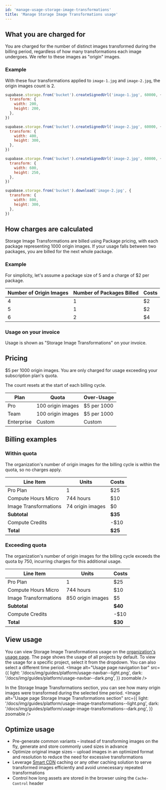 ```yaml
---
id: 'manage-usage-storage-image-transformations'
title: 'Manage Storage Image Transformations usage'
---
```


## What you are charged for
You are charged for the number of distinct images transformed during the billing period, regardless of how many transformations each image undergoes. We refer to these images as "origin" images.

### Example
With these four transformations applied to `image-1.jpg` and `image-2.jpg`, the origin images count is 2.

```javascript
supabase.storage.from('bucket').createSignedUrl('image-1.jpg', 60000, {
  transform: {
    width: 200,
    height: 200,
  },
})
```

```javascript
supabase.storage.from('bucket').createSignedUrl('image-2.jpg', 60000, {
  transform: {
    width: 400,
    height: 300,
  },
})
```

```javascript
supabase.storage.from('bucket').createSignedUrl('image-2.jpg', 60000, {
  transform: {
    width: 600,
    height: 250,
  },
})
```

```javascript
supabase.storage.from('bucket').download('image-2.jpg', {
  transform: {
    width: 800,
    height: 300,
  },
})
```

## How charges are calculated
Storage Image Transformations are billed using Package pricing, with each package representing 1000 origin images. If your usage falls between two packages, you are billed for the next whole package.

### Example
For simplicity, let's assume a package size of 5 and a charge of $2 per package.

| Number of Origin Images | Number of Packages Billed | Costs |
|-------------------------|---------------------------|-------|
| 4                       | 1                         | $2    |
| 5                       | 1                         | $2    |
| 6                       | 2                         | $4    |

### Usage on your invoice
Usage is shown as "Storage Image Transformations" on your invoice.

## Pricing
$5 per 1000 origin images. You are only charged for usage exceeding your subscription plan's quota.

<Admonition type="note">
  The count resets at the start of each billing cycle.
</Admonition>

| Plan       | Quota             | Over-Usage  |
|------------|-------------------|-------------|
| Pro        | 100 origin images | $5 per 1000 |
| Team       | 100 origin images | $5 per 1000 |
| Enterprise | Custom            | Custom      |

## Billing examples
### Within quota
The organization's number of origin images for the billing cycle is within the quota, so no charges apply.

| Line Item             | Units            | Costs   |
|-----------------------|------------------|---------|
| Pro Plan              | 1                | $25     |
| Compute Hours Micro   | 744 hours        | $10     |
| Image Transformations | 74 origin images | $0      |
| **Subtotal**          |                  | **$35** |
| Compute Credits       |                  | -$10    |
| **Total**             |                  | **$25** |

### Exceeding quota
The organization's number of origin images for the billing cycle exceeds the quota by 750, incurring charges for this additional usage.

| Line Item             | Units             | Costs   |
|-----------------------|-------------------|---------|
| Pro Plan              | 1                 | $25     |
| Compute Hours Micro   | 744 hours         | $10     |
| Image Transformations | 850 origin images | $5      |
| **Subtotal**          |                   | **$40** |
| Compute Credits       |                   | -$10    |
| **Total**             |                   | **$30** |

## View usage
You can view Storage Image Transformations usage on the [organization's usage page](https://supabase.com/dashboard/org/_/usage). The page shows the usage of all projects by default. To view the usage for a specific project, select it from the dropdown. You can also select a different time period.
<Image
  alt="Usage page navigation bar"
  src={{
    light: '/docs/img/guides/platform/usage-navbar--light.png',
    dark: '/docs/img/guides/platform/usage-navbar--dark.png',
  }}
  zoomable
/>

In the Storage Image Transformations section, you can see how many origin images were transformed during the selected time period.
<Image
  alt="Usage page Storage Image Transformations section"
  src={{
    light: '/docs/img/guides/platform/usage-image-transformations--light.png',
    dark: '/docs/img/guides/platform/usage-image-transformations--dark.png',
  }}
  zoomable
/>

## Optimize usage
- Pre-generate common variants – instead of transforming images on the fly, generate and store commonly used sizes in advance
- Optimize original image sizes – upload images in an optimized format and resolution to reduce the need for excessive transformations
- Leverage [Smart CDN](/docs/guides/storage/cdn/smart-cdn) caching or any other caching solution to serve transformed images efficiently and avoid unnecessary repeated transformations
- Control how long assets are stored in the browser using the `Cache-Control` header